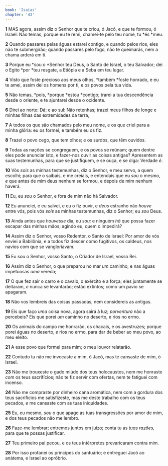 ```yaml
---
book: 'Isaías'
chapter: '43'
---
```


**1** MAS agora, assim diz o Senhor que te criou, ó Jacó, e que te formou, ó Israel: Não temas, porque eu te remi; chamei-te pelo teu nome, tu *és *meu.

**2** Quando passares pelas águas estarei contigo, e quando pelos rios, eles não te submergirão; quando passares pelo fogo, não te queimarás, nem a chama arderá em ti.

**3** Porque eu *sou o *Senhor teu Deus, o Santo de Israel, o teu Salvador; dei o Egito *por *teu resgate, a Etiópia e a Seba em teu lugar.

**4** Visto que foste precioso aos meus olhos, *também *foste honrado, e eu te amei, assim dei os homens por ti, e os povos pela tua vida.

**5** Não temas, *pois, *porque *estou *contigo; trarei a tua descendência desde o oriente, e te ajuntarei desde o ocidente.

**6** Direi ao norte: Dá; e ao sul: Não retenhas; trazei meus filhos de longe e minhas filhas das extremidades da terra,

**7** A todos os que são chamados pelo meu nome, e os que criei para a minha glória: eu os formei, e também eu os fiz.

**8** Trazei o povo cego, que tem olhos; e os surdos, que têm ouvidos.

**9** Todas as nações se congreguem, e os povos se reúnam; quem dentre eles pode anunciar isto, e fazer-nos ouvir as coisas antigas? Apresentem as suas testemunhas, para que se justifiquem, e se ouça, e se diga: Verdade _é_.

**10** Vós _sois_ as minhas testemunhas, diz o Senhor, e meu servo, a quem escolhi; para que o saibais, e me creiais, e entendais que eu _sou_ o mesmo, _e_ que antes de mim deus nenhum se formou, e depois de mim nenhum haverá.

**11** Eu, eu _sou_ o Senhor, e fora de mim não há Salvador.

**12** Eu anunciei, e eu salvei, e eu o fiz ouvir, e _deus_ estranho não _houve_ entre vós, pois vós _sois_ as minhas testemunhas, diz o Senhor; eu _sou_ Deus.

**13** Ainda antes que _houvesse_ dia, eu _sou;_ e ninguém _há_ que possa fazer escapar das minhas mãos; agindo eu, quem o impedirá?

**14** Assim diz o Senhor, vosso Redentor, o Santo de Israel: Por amor de vós enviei a Babilônia, e a todos fiz descer como fugitivos, os caldeus, nos navios com que se vangloriavam.

**15** Eu _sou_ o Senhor, vosso Santo, o Criador de Israel, vosso Rei.

**16** Assim diz o Senhor, o que preparou no mar _um_ caminho, e nas águas impetuosas _uma_ vereda;

**17** O que fez sair o carro e o cavalo, o exército e a força; eles juntamente se deitaram, _e_ nunca se levantarão; estão extintos; como um pavio se apagaram.

**18** Não vos lembreis das coisas passadas, nem considereis as antigas.

**19** Eis que faço _uma_ coisa nova, agora sairá à luz; _porventura_ não a percebeis? Eis que porei _um_ caminho no deserto, e rios no ermo.

**20** Os animais do campo me honrarão, os chacais, e os avestruzes; porque porei águas no deserto, _e_ rios no ermo, para dar de beber ao meu povo, ao meu eleito.

**21** A esse povo que formei para mim; o meu louvor relatarão.

**22** Contudo tu não me invocaste a mim, ó Jacó, mas te cansaste de mim, ó Israel.

**23** Não me trouxeste o gado miúdo dos teus holocaustos, nem me honraste _com_ os teus sacrifícios; não te fiz servir com ofertas, nem te fatiguei com incenso.

**24** Não me compraste por dinheiro cana aromática, nem com a gordura dos teus sacrifícios me satisfizeste, mas me deste trabalho com os teus pecados, _e_ me cansaste com as tuas iniquidades.

**25** Eu, eu mesmo, _sou_ o que apago as tuas transgressões por amor de mim, e dos teus pecados não me lembro.

**26** Faze-me lembrar; entremos juntos em juízo; conta tu as _tuas razões,_ para que te possas justificar.

**27** Teu primeiro pai pecou, e os teus intérpretes prevaricaram contra mim.

**28** Por isso profanei os príncipes do santuário; e entreguei Jacó ao anátema, e Israel ao opróbrio.
